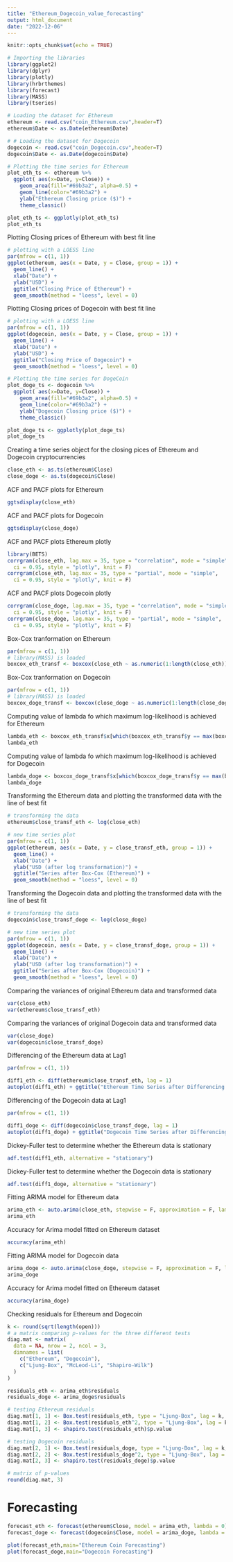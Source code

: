 ```yaml
---
title: "Ethereum_Dogecoin_value_forecasting"
output: html_document
date: "2022-12-06"
---
```


```r
knitr::opts_chunk$set(echo = TRUE)
```



```r
# Importing the libraries
library(ggplot2)
library(dplyr)
library(plotly)
library(hrbrthemes)
library(forecast)
library(MASS) 
library(tseries)
```

```r
# Loading the dataset for Ethereum
ethereum <- read.csv("coin_Ethereum.csv",header=T)
ethereum$Date <- as.Date(ethereum$Date)

# # Loading the dataset for Dogecoin
dogecoin <- read.csv("coin_Dogecoin.csv",header=T)
dogecoin$Date <- as.Date(dogecoin$Date)
```

```r
# Plotting the time series for Ethereum
plot_eth_ts <- ethereum %>%
  ggplot( aes(x=Date, y=Close)) +
    geom_area(fill="#69b3a2", alpha=0.5) +
    geom_line(color="#69b3a2") +
    ylab("Ethereum Closing price ($)") +
    theme_classic()

plot_eth_ts <- ggplotly(plot_eth_ts)
plot_eth_ts
```

Plotting Closing prices of Ethereum with best fit line
```r
# plotting with a LOESS line
par(mfrow = c(1, 1))
ggplot(ethereum, aes(x = Date, y = Close, group = 1)) +
  geom_line() +
  xlab("Date") +
  ylab("USD") +
  ggtitle("Closing Price of Ethereum") +
  geom_smooth(method = "loess", level = 0)
```

Plotting Closing prices of Dogecoin with best fit line
```r
# plotting with a LOESS line
par(mfrow = c(1, 1))
ggplot(dogecoin, aes(x = Date, y = Close, group = 1)) +
  geom_line() +
  xlab("Date") +
  ylab("USD") +
  ggtitle("Closing Price of Dogecoin") +
  geom_smooth(method = "loess", level = 0)
```

```r
# Plotting the time series for DogeCoin
plot_doge_ts <- dogecoin %>%
  ggplot( aes(x=Date, y=Close)) +
    geom_area(fill="#69b3a2", alpha=0.5) +
    geom_line(color="#69b3a2") +
    ylab("Dogecoin Closing price ($)") +
    theme_classic()

plot_doge_ts <- ggplotly(plot_doge_ts)
plot_doge_ts
```

Creating a time series object for the closing pices of Ethereum and Dogecoin cryptocurrencies
```r
close_eth <- as.ts(ethereum$Close)
close_doge <- as.ts(dogecoin$Close)
```

ACF and PACF plots for Ethereum
```r
ggtsdisplay(close_eth)
```

ACF and PACF plots for Dogecoin
```r
ggtsdisplay(close_doge)
```
ACF and PACF plots Ethereum plotly
```r
library(BETS)
corrgram(close_eth, lag.max = 35, type = "correlation", mode = "simple",
  ci = 0.95, style = "plotly", knit = F)
corrgram(close_eth, lag.max = 35, type = "partial", mode = "simple",
  ci = 0.95, style = "plotly", knit = F)
```

ACF and PACF plots Dogecoin plotly
```r
corrgram(close_doge, lag.max = 35, type = "correlation", mode = "simple",
  ci = 0.95, style = "plotly", knit = F)
corrgram(close_doge, lag.max = 35, type = "partial", mode = "simple",
  ci = 0.95, style = "plotly", knit = F)
```

Box-Cox tranformation on Ethereum
```r
par(mfrow = c(1, 1))
# library(MASS) is loaded
boxcox_eth_transf <- boxcox(close_eth ~ as.numeric(1:length(close_eth)))
```

Box-Cox tranformation on Dogecoin
```r
par(mfrow = c(1, 1))
# library(MASS) is loaded
boxcox_doge_transf <- boxcox(close_doge ~ as.numeric(1:length(close_doge)))
```

Computing value of lambda fo which maximum log-likelihood is achieved for Ethereum
```r
lambda_eth <- boxcox_eth_transf$x[which(boxcox_eth_transf$y == max(boxcox_eth_transf$y))]
lambda_eth
```

Computing value of lambda fo which maximum log-likelihood is achieved for Dogecoin
```r
lambda_doge <- boxcox_doge_transf$x[which(boxcox_doge_transf$y == max(boxcox_doge_transf$y))]
lambda_doge
```

Transforming the Ethereum data and plotting the transformed data with the line of best fit
```r
# transforming the data
ethereum$close_transf_eth <- log(close_eth)

# new time series plot
par(mfrow = c(1, 1))
ggplot(ethereum, aes(x = Date, y = close_transf_eth, group = 1)) +
  geom_line() +
  xlab("Date") +
  ylab("USD (after log transformation)") +
  ggtitle("Series after Box-Cox (Ethereum)") +
  geom_smooth(method = "loess", level = 0)
```

Transforming the Dogecoin data and plotting the transformed data with the line of best fit
```r
# transforming the data
dogecoin$close_transf_doge <- log(close_doge)

# new time series plot
par(mfrow = c(1, 1))
ggplot(dogecoin, aes(x = Date, y = close_transf_doge, group = 1)) +
  geom_line() +
  xlab("Date") +
  ylab("USD (after log transformation)") +
  ggtitle("Series after Box-Cox (Dogecoin)") +
  geom_smooth(method = "loess", level = 0)
```

Comparing the variances of original Ethereum data and transformed data
```r
var(close_eth)
var(ethereum$close_transf_eth)
```

Comparing the variances of original Dogecoin data and transformed data
```r
var(close_doge)
var(dogecoin$close_transf_doge)
```

Differencing of the Ethereum data at Lag1
```r
par(mfrow = c(1, 1))

diff1_eth <- diff(ethereum$close_transf_eth, lag = 1)
autoplot(diff1_eth) + ggtitle("Ethereum Time Series after Differencing at lag 1 after Box-Cox")
```

Differencing of the Dogecoin data at Lag1
```r
par(mfrow = c(1, 1))

diff1_doge <- diff(dogecoin$close_transf_doge, lag = 1)
autoplot(diff1_doge) + ggtitle("Dogecoin Time Series after Differencing at lag 1 after Box-Cox")
```

Dickey-Fuller test to determine whether the Ethereum data is stationary
```r
adf.test(diff1_eth, alternative = "stationary")
```

Dickey-Fuller test to determine whether the Dogecoin data is stationary
```r
adf.test(diff1_doge, alternative = "stationary")
```

Fitting ARIMA model for Ethereum data
```r
arima_eth <- auto.arima(close_eth, stepwise = F, approximation = F, lambda = 0, ic = "aicc")
arima_eth
```
Accuracy for Arima model fitted on Ethereum dataset
```r
accuracy(arima_eth)
```

Fitting ARIMA model for Dogecoin data
```r
arima_doge <- auto.arima(close_doge, stepwise = F, approximation = F, lambda = 0, ic = "aicc")
arima_doge
```

Accuracy for Arima model fitted on Ethereum dataset
```r
accuracy(arima_doge)
```

Checking residuals for Ethereum and Dogecoin
```r
k <- round(sqrt(length(open)))
# a matrix comparing p-values for the three different tests
diag.mat <- matrix(
  data = NA, nrow = 2, ncol = 3,
  dimnames = list(
    c("Ethereum", "Dogecoin"),
    c("Ljung-Box", "McLeod-Li", "Shapiro-Wilk")
  )
)

residuals_eth <- arima_eth$residuals
residuals_doge <- arima_doge$residuals

# testing Ethereum residuals
diag.mat[1, 1] <- Box.test(residuals_eth, type = "Ljung-Box", lag = k, fitdf = 0)$p.value
diag.mat[1, 2] <- Box.test(residuals_eth^2, type = "Ljung-Box", lag = k, fitdf = 0)$p.value
diag.mat[1, 3] <- shapiro.test(residuals_eth)$p.value

# testing Dogecoin residuals
diag.mat[2, 1] <- Box.test(residuals_doge, type = "Ljung-Box", lag = k, fitdf = 2)$p.value
diag.mat[2, 2] <- Box.test(residuals_doge^2, type = "Ljung-Box", lag = k, fitdf = 2)$p.value
diag.mat[2, 3] <- shapiro.test(residuals_doge)$p.value

# matrix of p-values
round(diag.mat, 3)

```


# Forecasting
```r
forecast_eth <- forecast(ethereum$Close, model = arima_eth, lambda = 0)
forecast_doge <- forecast(dogecoin$Close, model = arima_doge, lambda = 0)

plot(forecast_eth,main="Ethereum Coin Forecasting")
plot(forecast_doge,main="Dogecoin Forecasting")
```



